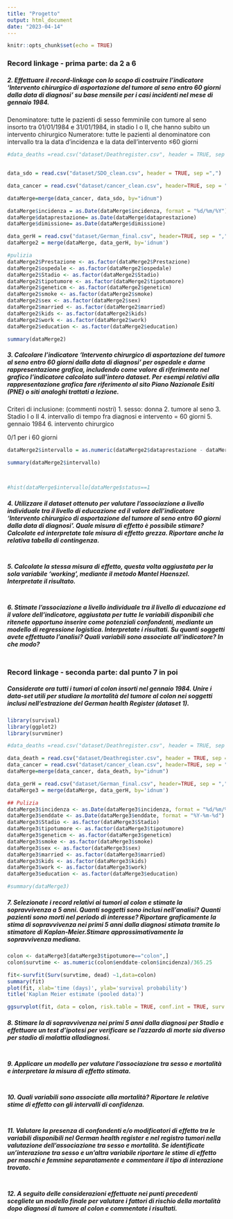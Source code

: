 ```yaml
---
title: "Progetto"
output: html_document
date: "2023-04-14"
---
```


```r
knitr::opts_chunk$set(echo = TRUE)
```


### Record linkage - prima parte: da 2 a 6

##### 2. Effettuare il record-linkage con lo scopo di costruire l’indicatore ‘Intervento chirurgico di asportazione del tumore al seno entro 60 giorni dalla data di diagnosi’ su base mensile per i casi incidenti nel mese di gennaio 1984.
Denominatore: tutte le pazienti di sesso femminile con tumore al seno insorto tra
01/01/1984 e 31/01/1984, in stadio I o II, che hanno subito un intervento chirurgico
Numeratore: tutte le pazienti al denominatore con intervallo tra la data d’incidenza e la data dell’intervento ≤60 giorni

```r
#data_deaths =read.csv("dataset/Deathregister.csv", header = TRUE, sep =";")


data_sdo = read.csv("dataset/SDO_clean.csv", header = TRUE, sep =",")

data_cancer = read.csv("dataset/cancer_clean.csv", header=TRUE, sep = ",")

dataMerge=merge(data_cancer, data_sdo, by="idnum")

dataMerge$incidenza = as.Date(dataMerge$incidenza, format = "%d/%m/%Y")
dataMerge$dataprestazione= as.Date(dataMerge$dataprestazione)
dataMerge$dimissione= as.Date(dataMerge$dimissione)

data_gerH = read.csv("dataset/German_final.csv", header=TRUE, sep = ",")
dataMerge2 = merge(dataMerge, data_gerH, by='idnum')

#pulizia
dataMerge2$Prestazione <- as.factor(dataMerge2$Prestazione)
dataMerge2$ospedale <- as.factor(dataMerge2$ospedale)
dataMerge2$Stadio <- as.factor(dataMerge2$Stadio)
dataMerge2$tipotumore <- as.factor(dataMerge2$tipotumore)
dataMerge2$geneticm <- as.factor(dataMerge2$geneticm)
dataMerge2$smoke <- as.factor(dataMerge2$smoke)
dataMerge2$sex <- as.factor(dataMerge2$sex)
dataMerge2$married <- as.factor(dataMerge2$married)
dataMerge2$kids <- as.factor(dataMerge2$kids)
dataMerge2$work <- as.factor(dataMerge2$work)
dataMerge2$education <- as.factor(dataMerge2$education)

summary(dataMerge2)
```


##### 3. Calcolare l’indicatore ‘Intervento chirurgico di asportazione del tumore al seno entro 60 giorni dalla data di diagnosi’ per ospedale e darne rappresentazione grafica, includendo come valore di riferimento nel grafico l’indicatore calcolato sull’intero dataset. Per esempi relativi alla rappresentazione grafica fare riferimento al sito Piano Nazionale Esiti (PNE) o siti analoghi trattati a lezione.


Criteri di inclusione: (commenti nostri)
1. sesso: donna
2. tumore al seno
3. Stadio I o II
4. intervallo di tempo fra diagnosi e intervento = 60 giorni
5. gennaio 1984 
6. intervento chirurgico 


0/1 per i 60 giorni

```r
dataMerge2$intervallo = as.numeric(dataMerge2$dataprestazione - dataMerge2$incidenza)

summary(dataMerge2$intervallo)



#hist(dataMerge$intervallo[dataMerge$status==1

```



##### 4. Utilizzare il dataset ottenuto per valutare l’associazione a livello individuale tra il livello di educazione ed il valore dell’indicatore ‘Intervento chirurgico di asportazione del tumore al seno entro 60 giorni dalla data di diagnosi’. Quale misura di effetto è possibile stimare? Calcolate ed interpretate tale misura di effetto grezza. Riportare anche la relativa tabella di contingenza.

```r

```

##### 5. Calcolate la stessa misura di effetto, questa volta aggiustata per la sola variabile ‘working’, mediante il metodo Mantel Haenszel. Interpretate il risultato.

```r


```

##### 6. Stimate l’associazione a livello individuale tra il livello di educazione ed il valore dell’indicatore, aggiustata per tutte le variabili disponibili che ritenete opportuno inserire come potenziali confondenti, mediante un modello di regressione logistica. Interpretate i risultati. Su quanti soggetti avete effettuato l’analisi? Quali variabili sono associate all’indicatore? In che modo?

```r


```


### Record linkage - seconda parte: dal punto 7 in poi
##### Considerate ora tutti i tumori al colon insorti nel gennaio 1984. Unire i data-set utili per studiare la mortalità del tumore al colon nei soggetti inclusi nell’estrazione del German health Register (dataset 1).

```r
library(survival)
library(ggplot2)
library(survminer)
```

```r
#data_deaths =read.csv("dataset/Deathregister.csv", header = TRUE, sep =";")

data_death = read.csv("dataset/Deathregister.csv", header = TRUE, sep =";")
data_cancer = read.csv("dataset/cancer_clean.csv", header=TRUE, sep = ",")
dataMerge=merge(data_cancer, data_death, by="idnum")

data_gerH = read.csv("dataset/German_final.csv", header=TRUE, sep = ",")
dataMerge3 = merge(dataMerge, data_gerH, by='idnum')

## Pulizia
dataMerge3$incidenza <- as.Date(dataMerge3$incidenza, format = "%d/%m/%Y")
dataMerge3$enddate <- as.Date(dataMerge3$enddate, format = "%Y-%m-%d")
dataMerge3$Stadio <- as.factor(dataMerge3$Stadio)
dataMerge3$tipotumore <- as.factor(dataMerge3$tipotumore)
dataMerge3$geneticm <- as.factor(dataMerge3$geneticm)
dataMerge3$smoke <- as.factor(dataMerge3$smoke)
dataMerge3$sex <- as.factor(dataMerge3$sex)
dataMerge3$married <- as.factor(dataMerge3$married)
dataMerge3$kids <- as.factor(dataMerge3$kids)
dataMerge3$work <- as.factor(dataMerge3$work)
dataMerge3$education <- as.factor(dataMerge3$education)

#summary(dataMerge3)

```

##### 7. Selezionate i record relativi ai tumori al colon e stimate la sopravvivenza a 5 anni. Quanti soggetti sono inclusi nell’analisi? Quanti pazienti sono morti nel periodo di interesse? Riportare graficamente la stima di sopravvivenza nei primi 5 anni dalla diagnosi stimata tramite lo stimatore di Kaplan-Meier.Stimare approssimativamente la sopravvivenza mediana.

```r
colon <- dataMerge3[dataMerge3$tipotumore=="colon",]
colon$survtime <- as.numeric(colon$enddate-colon$incidenza)/365.25

fit<-survfit(Surv(survtime, dead) ~1,data=colon)
summary(fit)
plot(fit, xlab='time (days)', ylab='survival probability')
title('Kaplan Meier estimate (pooled data)')

ggsurvplot(fit, data = colon, risk.table = TRUE, conf.int = TRUE, surv.median.line = "h", censor.size=2.5, risk.table.fontsize = 3.5, legend = "right", censor.shape="|", xlab=("Time (years)"))

```

##### 8. Stimare la di sopravvivenza nei primi 5 anni dalla diagnosi per Stadio e effettuare un test d’ipotesi per verificare se l’azzardo di morte sia diverso per stadio di malattia alladiagnosi.


```r

```

##### 9. Applicare un modello per valutare l’associazione tra sesso e mortalità e interpretare la misura di effetto stimata.

```r


```

##### 10. Quali variabili sono associate alla mortalità? Riportare le relative stime di effetto con gli intervalli di confidenza.

```r

```

##### 11. Valutare la presenza di confondenti e/o modificatori di effetto tra le variabili disponibili nel German health register e nel registro tumori nella valutazione dell’associazione tra sesso e mortalità. Se identificate un’interazione tra sesso e un’altra variabile riportare le stime di effetto per maschi e femmine separatamente e commentare il tipo di interazione trovato.

```r


```

##### 12. A seguito delle considerazioni effettuate nei punti precedenti scegliete un modello finale per valutare i fattori di rischio della mortalità dopo diagnosi di tumore al colon e commentate i risultati.

```r

```
